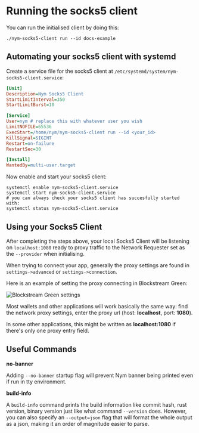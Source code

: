 # Running the socks5 client

You can run the initialised client by doing this:

```
./nym-socks5-client run --id docs-example
```

## Automating your socks5 client with systemd

Create a service file for the socks5 client at `/etc/systemd/system/nym-socks5-client.service`:

```ini
[Unit]
Description=Nym Socks5 Client
StartLimitInterval=350
StartLimitBurst=10

[Service]
User=nym # replace this with whatever user you wish
LimitNOFILE=65536
ExecStart=/home/nym/nym-socks5-client run --id <your_id>
KillSignal=SIGINT
Restart=on-failure
RestartSec=30

[Install]
WantedBy=multi-user.target
```

Now enable and start your socks5 client:

```
systemctl enable nym-socks5-client.service
systemctl start nym-socks5-client.service
# you can always check your socks5 client has succesfully started with:
systemctl status nym-socks5-client.service
```

## Using your Socks5 Client

After completing the steps above, your local Socks5 Client will be listening on `localhost:1080` ready to proxy traffic to the Network Requester set as the `--provider` when initialising.

When trying to connect your app, generally the proxy settings are found in `settings->advanced` or `settings->connection`.

Here is an example of setting the proxy connecting in Blockstream Green:

![Blockstream Green settings](/images/wallet-proxy-settings/blockstream-green.gif)

Most wallets and other applications will work basically the same way: find the network proxy settings, enter the proxy url (host: **localhost**, port: **1080**).

In some other applications, this might be written as **localhost:1080** if there's only one proxy entry field.

## Useful Commands

**no-banner**

Adding `--no-banner` startup flag will prevent Nym banner being printed even if run in tty environment.

**build-info**

A `build-info` command prints the build information like commit hash, rust version, binary version just like what command `--version` does. However, you can also specify an `--output=json` flag that will format the whole output as a json, making it an order of magnitude easier to parse.
